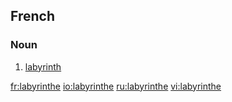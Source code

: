 ==French==

===Noun===
{{fr-noun|m}}

# [[labyrinth]]

[[fr:labyrinthe]]
[[io:labyrinthe]]
[[ru:labyrinthe]]
[[vi:labyrinthe]]